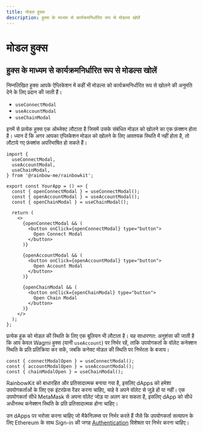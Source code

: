 ```yaml
---
title: मोडल हुक्स
description: हुक्स के माध्यम से कार्यक्रमनिर्धारित रूप से मोडल्स खोलें
---
```


# मोडल हुक्स

## हुक्स के माध्यम से कार्यक्रमनिर्धारित रूप से मोडल्स खोलें

निम्नलिखित हुक्स आपके ऐप्लिकेशन में कहीं भी मोडल्स को कार्यक्रमनिर्धारित रूप से खोलने की अनुमति देने के लिए प्रदान की जाती हैं।

- `useConnectModal`
- `useAccountModal`
- `useChainModal`

इनमें से प्रत्येक हुक्स एक ऑब्जेक्ट लौटाता है जिसमें उसके संबंधित मोडल को खोलने का एक फ़ंक्शन होता है। ध्यान दें कि अगर आपका एप्लिकेशन मोडल को खोलने के लिए आवश्यक स्थिति में नहीं होता है, तो लौटाये गए फ़ंक्शंस अपरिभाषित हो सकते हैं।

```tsx
import {
  useConnectModal,
  useAccountModal,
  useChainModal,
} from '@rainbow-me/rainbowkit';

export const YourApp = () => {
  const { openConnectModal } = useConnectModal();
  const { openAccountModal } = useAccountModal();
  const { openChainModal } = useChainModal();

  return (
    <>
      {openConnectModal && (
        <button onClick={openConnectModal} type="button">
          Open Connect Modal
        </button>
      )}

      {openAccountModal && (
        <button onClick={openAccountModal} type="button">
          Open Account Modal
        </button>
      )}

      {openChainModal && (
        <button onClick={openChainModal} type="button">
          Open Chain Modal
        </button>
      )}
    </>
  );
};
```

प्रत्येक हुक को मोडल की स्थिति के लिए एक बूलियन भी लौटाता है। यह साधारणत: अनुशंसा की जाती है कि आप केवल Wagmi हुक्स (यानी `useAccount`) पर निर्भर रहें, ताकि उपयोगकर्ता के वॉलेट कनेक्शन स्थिति के प्रति प्रतिक्रिया कर सकें, जबकि कनेक्ट मोडल की स्थिति पर निर्भरता के बजाय।

```tsx
const { connectModalOpen } = useConnectModal();
const { accountModalOpen } = useAccountModal();
const { chainModalOpen } = useChainModal();
```

RainbowKit को बाधारहित और प्रतिसादात्मक बनाया गया है, इसलिए dApps को हमेशा उपयोगकर्ताओं के लिए एक इंटरफ़ेस रेंडर करना चाहिए, चाहे वे अपने वॉलेट से जुड़े हों या नहीं। एक उपयोगकर्ता सीधे MetaMask से अपना वॉलेट जोड़ या अलग कर सकता है, इसलिए dApp को सीधे अधीनस्थ कनेक्शन स्थिति के प्रति प्रतिसादात्मक होना चाहिए।

उन dApps पर भरोसा करना चाहिए जो मैकेनिज़म्स पर निर्भर करते हैं जैसे कि उपयोगकर्ता सत्यापन के लिए Ethereum के साथ Sign-in की जगह [Authentication](/docs/authentication) विशेषता पर निर्भर करना चाहिए।
